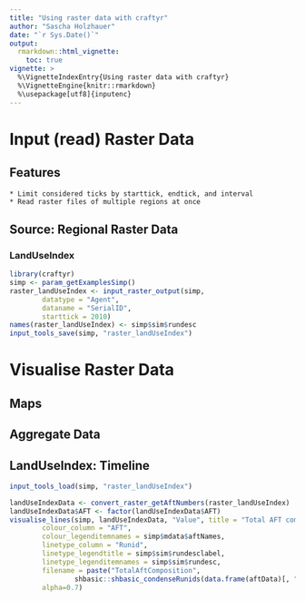 ```yaml
---
title: "Using raster data with craftyr"
author: "Sascha Holzhauer"
date: "`r Sys.Date()`"
output: 
  rmarkdown::html_vignette:
    toc: true
vignette: >
  %\VignetteIndexEntry{Using raster data with craftyr}
  %\VignetteEngine{knitr::rmarkdown}
  %\usepackage[utf8]{inputenc}
---
```



# Input (read) Raster Data

## Features

	* Limit considered ticks by starttick, endtick, and interval
	* Read raster files of multiple regions at once

## Source: Regional Raster Data

### LandUseIndex

```r
library(craftyr)
simp <- param_getExamplesSimp()
raster_landUseIndex <- input_raster_output(simp,
		datatype = "Agent", 
		dataname = "SerialID",
		starttick = 2010)
names(raster_landUseIndex) <- simp$sim$rundesc
input_tools_save(simp, "raster_landUseIndex")
```

# Visualise Raster Data

## Maps

## Aggregate Data

## LandUseIndex: Timeline
```r
input_tools_load(simp, "raster_landUseIndex")
```
```r
landUseIndexData <- convert_raster_getAftNumbers(raster_landUseIndex)
landUseIndexData$AFT <- factor(landUseIndexData$AFT)
visualise_lines(simp, landUseIndexData, "Value", title = "Total AFT composition",
		colour_column = "AFT",
		colour_legenditemnames = simp$mdata$aftNames,
		linetype_column = "Runid",
		linetype_legendtitle = simp$sim$rundesclabel,
		linetype_legenditemnames = simp$sim$rundesc,
		filename = paste("TotalAftComposition", 
				shbasic::shbasic_condenseRunids(data.frame(aftData)[, "ID"]), sep="_"),
		alpha=0.7)
```